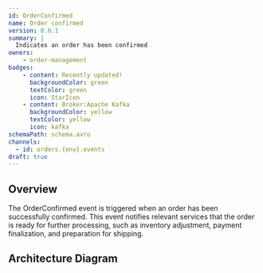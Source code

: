 ```yaml
---
id: OrderConfirmed
name: Order confirmed
version: 0.0.1
summary: |
  Indicates an order has been confirmed
owners:
    - order-management
badges:
    - content: Recently updated!
      backgroundColor: green
      textColor: green
      icon: StarIcon
    - content: Broker:Apache Kafka
      backgroundColor: yellow
      textColor: yellow
      icon: kafka
schemaPath: schema.avro
channels:
  - id: orders.{env}.events
draft: true
---
```



## Overview

The OrderConfirmed event is triggered when an order has been successfully confirmed. This event notifies relevant services that the order is ready for further processing, such as inventory adjustment, payment finalization, and preparation for shipping.

<SchemaViewer file="schema.avro" title="Avro Schema" maxHeight="500" />

## Architecture Diagram

<NodeGraph />

<Footer />